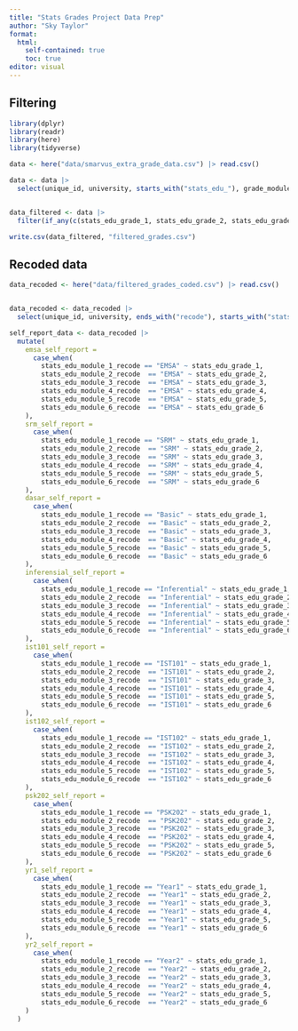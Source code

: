 ```yaml
---
title: "Stats Grades Project Data Prep"
author: "Sky Taylor"
format: 
  html:
    self-contained: true
    toc: true
editor: visual
---
```


## Filtering

```r
library(dplyr)
library(readr)
library(here)
library(tidyverse)

data <- here("data/smarvus_extra_grade_data.csv") |> read.csv()
```

```r
data <- data |> 
  select(unique_id, university, starts_with("stats_edu_"), grade_module_name, emsa_grade, srm_grade, dasar_grade, inferensial_grade, ist101_grade, ist102_grade, psk202_grade, rs2_grade, rs4_grade, ams_grade, yr1_grade, stats_mcq1_L2, stats_mcq2_L2, yr2_grade)


data_filtered <- data |> 
  filter(if_any(c(stats_edu_grade_1, stats_edu_grade_2, stats_edu_grade_3, stats_edu_grade_4, stats_edu_grade_5, stats_edu_grade_6), ~ !is.na(.)) & if_any(c(emsa_grade, srm_grade, dasar_grade, inferensial_grade, ist101_grade, ist102_grade, psk202_grade, rs2_grade, rs4_grade, ams_grade, yr1_grade, stats_mcq1_L2, stats_mcq2_L2, yr2_grade), ~ !is.na(.)))
```

```r
write.csv(data_filtered, "filtered_grades.csv")
```

## Recoded data

```r
data_recoded <- here("data/filtered_grades_coded.csv") |> read.csv()


data_recoded <- data_recoded |> 
  select(unique_id, university, ends_with("recode"), starts_with("stats_edu_grade"), emsa_grade, srm_grade, dasar_grade, inferensial_grade, ist101_grade, ist102_grade, psk202_grade, yr1_grade, yr2_grade)
```

```r
self_report_data <- data_recoded |> 
  mutate(
    emsa_self_report =
      case_when(
        stats_edu_module_1_recode == "EMSA" ~ stats_edu_grade_1,
        stats_edu_module_2_recode  == "EMSA" ~ stats_edu_grade_2,
        stats_edu_module_3_recode  == "EMSA" ~ stats_edu_grade_3,
        stats_edu_module_4_recode  == "EMSA" ~ stats_edu_grade_4,
        stats_edu_module_5_recode  == "EMSA" ~ stats_edu_grade_5,
        stats_edu_module_6_recode  == "EMSA" ~ stats_edu_grade_6
    ),
    srm_self_report =
      case_when(
        stats_edu_module_1_recode == "SRM" ~ stats_edu_grade_1,
        stats_edu_module_2_recode  == "SRM" ~ stats_edu_grade_2,
        stats_edu_module_3_recode  == "SRM" ~ stats_edu_grade_3,
        stats_edu_module_4_recode  == "SRM" ~ stats_edu_grade_4,
        stats_edu_module_5_recode  == "SRM" ~ stats_edu_grade_5,
        stats_edu_module_6_recode  == "SRM" ~ stats_edu_grade_6
    ),      
    dasar_self_report =
      case_when(
        stats_edu_module_1_recode == "Basic" ~ stats_edu_grade_1,
        stats_edu_module_2_recode  == "Basic" ~ stats_edu_grade_2,
        stats_edu_module_3_recode  == "Basic" ~ stats_edu_grade_3,
        stats_edu_module_4_recode  == "Basic" ~ stats_edu_grade_4,
        stats_edu_module_5_recode  == "Basic" ~ stats_edu_grade_5,
        stats_edu_module_6_recode  == "Basic" ~ stats_edu_grade_6
    ),
    inferensial_self_report =
      case_when(
        stats_edu_module_1_recode == "Inferential" ~ stats_edu_grade_1,
        stats_edu_module_2_recode  == "Inferential" ~ stats_edu_grade_2,
        stats_edu_module_3_recode  == "Inferential" ~ stats_edu_grade_3,
        stats_edu_module_4_recode  == "Inferential" ~ stats_edu_grade_4,
        stats_edu_module_5_recode  == "Inferential" ~ stats_edu_grade_5,
        stats_edu_module_6_recode  == "Inferential" ~ stats_edu_grade_6
    ),
    ist101_self_report =
      case_when(
        stats_edu_module_1_recode == "IST101" ~ stats_edu_grade_1,
        stats_edu_module_2_recode  == "IST101" ~ stats_edu_grade_2,
        stats_edu_module_3_recode  == "IST101" ~ stats_edu_grade_3,
        stats_edu_module_4_recode  == "IST101" ~ stats_edu_grade_4,
        stats_edu_module_5_recode  == "IST101" ~ stats_edu_grade_5,
        stats_edu_module_6_recode  == "IST101" ~ stats_edu_grade_6
    ),
    ist102_self_report =
      case_when(
        stats_edu_module_1_recode == "IST102" ~ stats_edu_grade_1,
        stats_edu_module_2_recode  == "IST102" ~ stats_edu_grade_2,
        stats_edu_module_3_recode  == "IST102" ~ stats_edu_grade_3,
        stats_edu_module_4_recode  == "IST102" ~ stats_edu_grade_4,
        stats_edu_module_5_recode  == "IST102" ~ stats_edu_grade_5,
        stats_edu_module_6_recode  == "IST102" ~ stats_edu_grade_6
    ),
    psk202_self_report =
      case_when(
        stats_edu_module_1_recode == "PSK202" ~ stats_edu_grade_1,
        stats_edu_module_2_recode  == "PSK202" ~ stats_edu_grade_2,
        stats_edu_module_3_recode  == "PSK202" ~ stats_edu_grade_3,
        stats_edu_module_4_recode  == "PSK202" ~ stats_edu_grade_4,
        stats_edu_module_5_recode  == "PSK202" ~ stats_edu_grade_5,
        stats_edu_module_6_recode  == "PSK202" ~ stats_edu_grade_6
    ),
    yr1_self_report =
      case_when(
        stats_edu_module_1_recode == "Year1" ~ stats_edu_grade_1,
        stats_edu_module_2_recode  == "Year1" ~ stats_edu_grade_2,
        stats_edu_module_3_recode  == "Year1" ~ stats_edu_grade_3,
        stats_edu_module_4_recode  == "Year1" ~ stats_edu_grade_4,
        stats_edu_module_5_recode  == "Year1" ~ stats_edu_grade_5,
        stats_edu_module_6_recode  == "Year1" ~ stats_edu_grade_6
    ),
    yr2_self_report =
      case_when(
        stats_edu_module_1_recode == "Year2" ~ stats_edu_grade_1,
        stats_edu_module_2_recode  == "Year2" ~ stats_edu_grade_2,
        stats_edu_module_3_recode  == "Year2" ~ stats_edu_grade_3,
        stats_edu_module_4_recode  == "Year2" ~ stats_edu_grade_4,
        stats_edu_module_5_recode  == "Year2" ~ stats_edu_grade_5,
        stats_edu_module_6_recode  == "Year2" ~ stats_edu_grade_6
    )
  )

```
